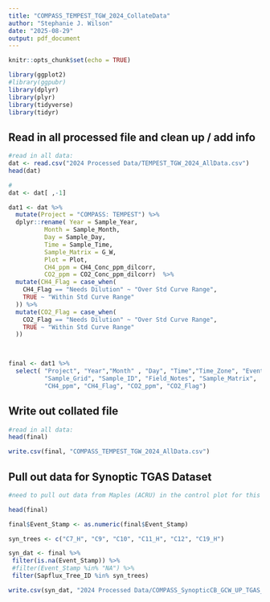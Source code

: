 ```yaml
---
title: "COMPASS_TEMPEST_TGW_2024_CollateData"
author: "Stephanie J. Wilson"
date: "2025-08-29"
output: pdf_document
---
```



```r
knitr::opts_chunk$set(echo = TRUE)

library(ggplot2)
#library(ggpubr)
library(dplyr)
library(plyr)
library(tidyverse)
library(tidyr)
```

## Read in all processed file and clean up / add info
```r
#read in all data: 
dat <- read.csv("2024 Processed Data/TEMPEST_TGW_2024_AllData.csv")
head(dat)

#
dat <- dat[ ,-1]

dat1 <- dat %>%
  mutate(Project = "COMPASS: TEMPEST") %>%
  dplyr::rename( Year = Sample_Year,
          Month = Sample_Month,
          Day = Sample_Day,
          Time = Sample_Time,
          Sample_Matrix = G_W,
          Plot = Plot, 
          CH4_ppm = CH4_Conc_ppm_dilcorr, 
          CO2_ppm = CO2_Conc_ppm_dilcorr)  %>%
  mutate(CH4_Flag = case_when(
    CH4_Flag == "Needs Dilution" ~ "Over Std Curve Range",
    TRUE ~ "Within Std Curve Range"  
  )) %>%
  mutate(CO2_Flag = case_when(
    CO2_Flag == "Needs Dilution" ~ "Over Std Curve Range",
    TRUE ~ "Within Std Curve Range"  
  ))
  


final <- dat1 %>%
  select( "Project", "Year","Month" , "Day", "Time","Time_Zone", "Event_Stamp", "Plot", "Sapflux_Tree_ID", 
          "Sample_Grid", "Sample_ID", "Field_Notes", "Sample_Matrix", 
          "CH4_ppm", "CH4_Flag", "CO2_ppm", "CO2_Flag")


```


## Write out collated file 
```r
#read in all data: 
head(final)

write.csv(final, "COMPASS_TEMPEST_TGW_2024_AllData.csv")

```

## Pull out data for Synoptic TGAS Dataset  
```r

#need to pull out data from Maples (ACRU) in the control plot for this

head(final)

final$Event_Stamp <- as.numeric(final$Event_Stamp)

syn_trees <- c("C7_H", "C9", "C10", "C11_H", "C12", "C19_H")

syn_dat <- final %>%
 filter(is.na(Event_Stamp)) %>%
 #filter(Event_Stamp %in% "NA") %>%
 filter(Sapflux_Tree_ID %in% syn_trees)

write.csv(syn_dat, "2024 Processed Data/COMPASS_SynopticCB_GCW_UP_TGAS_2024.csv")


```

